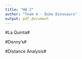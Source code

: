 ```yaml
---
title: "HW 2"
author: "Team 4 - Duke Dinosaurs"
output: pdf_document
---
```


#La Quinta# 

#Denny's#


#Distance Analysis# 

